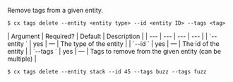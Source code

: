 Remove tags from a given entity.

<Tabs >
<Tab label="Usage">

```shell
$ cx tags delete --entity <entity type> --id <entity ID> --tags <tag>
```
</Tab>
    
<Tab label="arguments">
| Argument | Required? | Default | Description |
|  ---  |  ---  |  ---  |  ---  |
| `--entity <entity type>` | yes | — | The type of the entity |
| `--id <entity ID>` | yes | — | The id of the entity |
| `--tags <tag>` | yes | — | Tags to remove from the given entity (can be multiple) |
</Tab>
<Tab label="examples">

```shell
$ cx tags delete --entity stack --id 45 --tags buzz --tags fuzz
```

</Tab>
</Tabs>